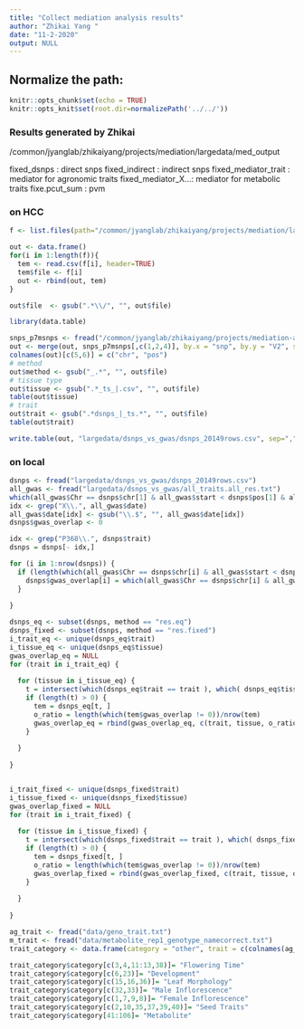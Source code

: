 ```yaml
---
title: "Collect mediation analysis results"
author: "Zhikai Yang "
date: "11-2-2020"
output: NULL
---
```



## Normalize the path:

```r
knitr::opts_chunk$set(echo = TRUE) 
knitr::opts_knit$set(root.dir=normalizePath('../../')) 
```

### Results generated by Zhikai

/common/jyanglab/zhikaiyang/projects/mediation/largedata/med_output

fixed_dsnps : direct snps
fixed_indirect : indirect snps
fixed_mediator_trait : mediator for agronomic traits
fixed_mediator_X...: mediator for metabolic traits
fixe.pcut_sum : pvm


### on HCC

```r

f <- list.files(path="/common/jyanglab/zhikaiyang/projects/mediation/largedata/med_output/", pattern="_dsnps_", full.names = T)

out <- data.frame()
for(i in 1:length(f)){
  tem <- read.csv(f[i], header=TRUE)
  tem$file <- f[i]
  out <- rbind(out, tem)
}

out$file  <- gsub(".*\\/", "", out$file)

library(data.table)

snps_p7msnps <- fread("/common/jyanglab/zhikaiyang/projects/mediation-analysis/largedata/code2020/gen/allchr_bisnp_n282_snpid_maf01_geno2_pruned.bim", header = FALSE , data.table=FALSE)
out <- merge(out, snps_p7msnps[,c(1,2,4)], by.x = "snp", by.y = "V2", sort = F, all.x = T)
colnames(out)[c(5,6)] = c("chr", "pos")
# method
out$method <- gsub("_.*", "", out$file)
# tissue type
out$tissue <- gsub(".*_ts_|.csv", "", out$file)
table(out$tissue)
# trait
out$trait <- gsub(".*dsnps_|_ts.*", "", out$file)
table(out$trait)

write.table(out, "largedata/dsnps_vs_gwas/dsnps_20149rows.csv", sep=",", row.names=FALSE, quote=FALSE)
```


### on local

```r
dsnps <- fread("largedata/dsnps_vs_gwas/dsnps_20149rows.csv")
all_gwas <- fread("largedata/dsnps_vs_gwas/all_traits.all_res.txt")
which(all_gwas$Chr == dsnps$chr[1] & all_gwas$start < dsnps$pos[1] & all_gwas$end > dsnps$pos[1] & all_gwas$date == dsnps$trait[1])
idx <- grep("X\\.", all_gwas$date)
all_gwas$date[idx] <- gsub("\\.$", "", all_gwas$date[idx])
dsnps$gwas_overlap <- 0

idx <- grep("P368\\.", dsnps$trait)
dsnps = dsnps[- idx,]

for (i in 1:nrow(dsnps)) {
  if (length(which(all_gwas$Chr == dsnps$chr[i] & all_gwas$start < dsnps$pos[i] & all_gwas$end > dsnps$pos[i] & all_gwas$date == dsnps$trait[i])) != 0) {
    dsnps$gwas_overlap[i] = which(all_gwas$Chr == dsnps$chr[i] & all_gwas$start < dsnps$pos[i] & all_gwas$end > dsnps$pos[i] & all_gwas$date == dsnps$trait[i])
  }
  
}

dsnps_eq <- subset(dsnps, method == "res.eq")
dsnps_fixed <- subset(dsnps, method == "res.fixed")
i_trait_eq <- unique(dsnps_eq$trait)
i_tissue_eq <- unique(dsnps_eq$tissue)
gwas_overlap_eq = NULL
for (trait in i_trait_eq) {
  
  for (tissue in i_tissue_eq) {
    t = intersect(which(dsnps_eq$trait == trait ), which( dsnps_eq$tissue == tissue))
    if (length(t) > 0) {
      tem = dsnps_eq[t, ]
      o_ratio = length(which(tem$gwas_overlap != 0))/nrow(tem)
      gwas_overlap_eq = rbind(gwas_overlap_eq, c(trait, tissue, o_ratio, length(which(tem$gwas_overlap != 0)), nrow(tem) ))
    }
    
  }
  
}


i_trait_fixed <- unique(dsnps_fixed$trait)
i_tissue_fixed <- unique(dsnps_fixed$tissue)
gwas_overlap_fixed = NULL
for (trait in i_trait_fixed) {
  
  for (tissue in i_tissue_fixed) {
    t = intersect(which(dsnps_fixed$trait == trait ), which( dsnps_fixed$tissue == tissue))
    if (length(t) > 0) {
      tem = dsnps_fixed[t, ]
      o_ratio = length(which(tem$gwas_overlap != 0))/nrow(tem)
      gwas_overlap_fixed = rbind(gwas_overlap_fixed, c(trait, tissue, o_ratio, length(which(tem$gwas_overlap != 0)), nrow(tem) ))
    }
    
  }
  
}
```

```r
ag_trait <- fread("data/geno_trait.txt")
m_trait <- fread("data/metabolite_rep1_genotype_namecorrect.txt")
trait_category <- data.frame(category = "other", trait = c(colnames(ag_trait)[-1], colnames(m_trait)[-1]))

trait_category$category[c(3,4,11:13,38)]= "Flowering Time"
trait_category$category[c(6,23)]= "Development"
trait_category$category[c(15,16,36)]= "Leaf Morphology"
trait_category$category[c(32,33)]= "Male Inflorescence"
trait_category$category[c(1,7,9,8)]= "Female Inflorescence"
trait_category$category[c(2,10,35,37,39,40)]= "Seed Traits"
trait_category$category[41:106]= "Metabolite"
```

